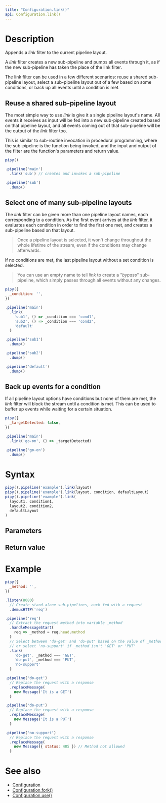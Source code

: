 ```yaml
---
title: "Configuration.link()"
api: Configuration.link()
---
```


# Description

Appends a _link_ filter to the current pipeline layout.

A _link_ filter creates a new sub-pipeline and pumps all events through it, as if the new sub-pipeline has taken the place of the link filter.

The link filter can be used in a few different scenarios: reuse a shared sub-pipeline layout, select a sub-pipeline layout out of a few based on some conditions, or back up all events until a condition is met.

## Reuse a shared sub-pipeline layout

The most simple way to use _link_ is give it a single pipeline layout's name. All events it receives as input will be fed into a new sub-pipeline created based on that pipeline layout, and all events coming out of that sub-pipeline will be the output of the _link_ filter too.

This is similar to sub-routine invocation in procedural programming, where the sub-pipeline is the function being invoked, and the input and output of the filter are the function's parameters and return value.

``` js
pipy()

.pipeline('main')
  .link('sub') // creates and invokes a sub-pipeline

.pipeline('sub')
  .dump()
```

## Select one of many sub-pipeline layouts

The _link_ filter can be given more than one pipeline layout names, each corresponding to a condition. As the first event arrives at the _link_ filter, it evaluates each condition in order to find the first one met, and creates a sub-pipeline based on that layout.

> Once a pipeline layout is selected, it won't change throughout the whole lifetime of the stream, even if the conditions may change afterwards.

If no conditions are met, the last pipeline layout without a set condition is selected.

> You can use an empty name to tell _link_ to create a "_bypass_" sub-pipeline, which simply passes through all events without any changes.

``` js
pipy({
  _condition: '',
})

.pipeline('main')
  .link(
    'sub1', () => _condition === 'cond1',
    'sub2', () => _condition === 'cond2',
    'default'
  )

.pipeline('sub1')
  .dump()

.pipeline('sub2')
  .dump()

.pipeline('default')
  .dump()
```

## Back up events for a condition

If all pipeline layout options have conditions but none of them are met, the _link_ filter will block the stream until a condition is met. This can be used to buffer up events while waiting for a certain situation.

``` js
pipy({
  _targetDetected: false,
})

.pipeline('main')
  .link('go-on', () => _targetDetected)

.pipeline('go-on')
  .dump()
```

# Syntax

``` js
pipy().pipeline('example').link(layout)
pipy().pipeline('example').link(layout, condition, defaultLayout)
pipy().pipeline('example').link(
  layout1, condition1,
  layout2, condition2,
  defaultLayout
)
```

## Parameters

<Parameters/>

## Return value

<ReturnValue/>

# Example

``` js
pipy({
  _method: '',
})

.listen(8080)
  // Create stand-alone sub-pipelines, each fed with a request
  .demuxHTTP('req')

.pipeline('req')
  // Extract the request method into variable _method
  .handleMessageStart(
    req => _method = req.head.method
  )
  // Select between 'do-get' and 'do-put' based on the value of _method,
  // or select 'no-support' if _method isn't 'GET' or 'PUT'
  .link(
    'do-get', _method === 'GET',
    'do-put', _method === 'PUT',
    'no-support'
  )

.pipeline('do-get')
  // Replace the request with a response
  .replaceMessage(
    new Message('It is a GET')
  )

.pipeline('do-put')
  // Replace the request with a response
  .replaceMessage(
    new Message('It is a PUT')
  )

.pipeline('no-support')
  // Replace the request with a response
  .replaceMessage(
    new Message({ status: 405 }) // Method not allowed
  )
```

# See also

* [Configuration](/reference/api/Configuration)
* [Configuration.fork()](/reference/api/Configuration/fork)
* [Configuration.use()](/reference/api/Configuration/use)

